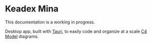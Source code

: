
# Keadex Mina
 
<Callout type="warning" emoji="⚠️">
  This documentation is a working in progress.
</Callout>

Desktop app, built with [Tauri](https://tauri.app/), to easily code and organize at a scale [C4 Model](https://c4model.com/) diagrams.